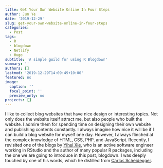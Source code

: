 ```yaml
---
title: Get Your Own Website Online In Four Steps
author: Jun Ye
date: '2019-12-29'
slug: get-your-own-website-online-in-four-steps
categories:
  - Post
tags:
  - R
  - blogdown
  - Netlify
  - Hugo
subtitle: 'A simple guild for using R Blogdown'
summary: ''
authors: []
lastmod: '2019-12-29T14:09:49+10:00'
featured: no
image:
  caption: ''
  focal_point: ''
  preview_only: no
projects: []
---
```


I like to collect blog websites that have nice design or interesting topics. Not only does the website itself attract me, but also people who built the website. I admire them for spending time on designing their own website and publishing contents constantly. I always imagine how nice it will be if I can build a blog website for myself one day. However, I always flinched at the complex knowledge of HTML, CSS, PHP, and JavaScript. Recently, I revisited one of the blogs by [Yihui Xie](https://yihui.org/), who is an active software engineer working in RStudio and the author of many popular R packages, including the one we are going to introduce in this post, blogdown. I was deeply touched by one of his words, which he distilled from [Carlos Scheidegger](https://cscheid.net/).



